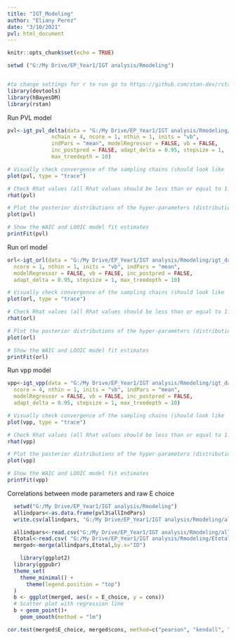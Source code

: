 ```yaml
---
title: "IGT_Modeling"
author: "Eliany Perez"
date: "3/10/2021"
pvl: html_document
---
```


```r
knitr::opts_chunk$set(echo = TRUE)
```

```r
setwd ("G:/My Drive/EP_Year1/IGT analysis/Rmodeling")


#to change settings for r to run go to https://github.com/stan-dev/rstan/wiki/RStan-Getting-Started
library(devtools)
library(hBayesDM)
library(rstan)
```

Run PVL model

```r
pvl<-igt_pvl_delta(data = "G:/My Drive/EP_Year1/IGT analysis/Rmodeling/igt_data2.txt", niter = 4000, nwarmup = 1000,
              nchain = 4, ncore = 1, nthin = 1, inits = "vb",
              indPars = "mean", modelRegressor = FALSE, vb = FALSE,
              inc_postpred = FALSE, adapt_delta = 0.95, stepsize = 1,
              max_treedepth = 10)

```

```r
# Visually check convergence of the sampling chains (should look like 'hairy caterpillars')
plot(pvl, type = "trace")

# Check Rhat values (all Rhat values should be less than or equal to 1.1)
rhat(pvl)

# Plot the posterior distributions of the hyper-parameters (distributions should be unimodal)
plot(pvl)

# Show the WAIC and LOOIC model fit estimates
printFit(pvl)
```

Run orl model

```r
orl<-igt_orl(data = "G:/My Drive/EP_Year1/IGT analysis/Rmodeling/igt_data2.txt", niter = 4000, nwarmup = 1000, nchain = 4,
  ncore = 1, nthin = 1, inits = "vb", indPars = "mean",
  modelRegressor = FALSE, vb = FALSE, inc_postpred = FALSE,
  adapt_delta = 0.95, stepsize = 1, max_treedepth = 10)
```

```r
# Visually check convergence of the sampling chains (should look like 'hairy caterpillars')
plot(orl, type = "trace")

# Check Rhat values (all Rhat values should be less than or equal to 1.1)
rhat(orl)

# Plot the posterior distributions of the hyper-parameters (distributions should be unimodal)
plot(orl)

# Show the WAIC and LOOIC model fit estimates
printFit(orl)
```

Run vpp model

```r
vpp<-igt_vpp(data = "G:/My Drive/EP_Year1/IGT analysis/Rmodeling/igt_data2.txt", niter = 4000, nwarmup = 1000, nchain = 4,
  ncore = 4, nthin = 1, inits = "vb", indPars = "mean",
  modelRegressor = FALSE, vb = FALSE, inc_postpred = FALSE,
  adapt_delta = 0.95, stepsize = 1, max_treedepth = 10)
```

```r
# Visually check convergence of the sampling chains (should look like 'hairy caterpillars')
plot(vpp, type = "trace")

# Check Rhat values (all Rhat values should be less than or equal to 1.1)
rhat(vpp)

# Plot the posterior distributions of the hyper-parameters (distributions should be unimodal)
plot(vpp)

# Show the WAIC and LOOIC model fit estimates
printFit(vpp)
```

Correlations between mode parameters and raw E choice

```r
  setwd("G:/My Drive/EP_Year1/IGT analysis/Rmodeling")
  allindpars<-as.data.frame(pvl3$allIndPars)
  write.csv(allindpars, "G:/My Drive/EP_Year1/IGT analysis/Rmodeling/allindpars.csv", row.names=FALSE)

  allindpars<-read.csv("G:/My Drive/EP_Year1/IGT analysis/Rmodeling/allindpars.csv")
  Etotal<-read.csv( "G:/My Drive/EP_Year1/IGT analysis/Rmodeling/Etotal.csv")
  merged<-merge(allindpars,Etotal,by.x="ID")
```

```r
    library(ggplot2)
  library(ggpubr)
  theme_set(
    theme_minimal() +
      theme(legend.position = "top")
  )
  b <- ggplot(merged, aes(x = E_choice, y = cons))
  # Scatter plot with regression line
  b + geom_point()+
    geom_smooth(method = "lm") 
```

```r
cor.test(merged$E_choice, merged$cons, method=c("pearson", "kendall", "spearman"))

```

